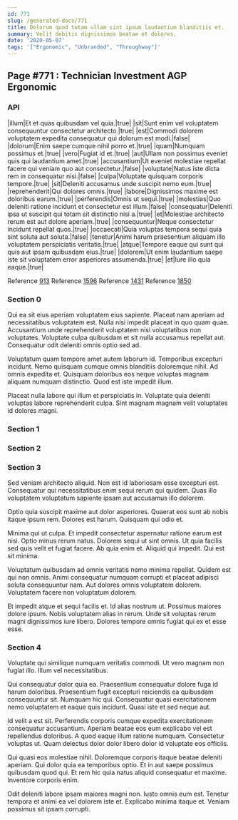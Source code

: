 ```yaml
---
id: 771
slug: /generated-docs/771
title: Dolorum quod totam ullam sint ipsum laudantium blanditiis et.
summary: Velit debitis dignissimos beatae et dolores.
date: '2020-05-07'
tags: '["Ergonomic", "Unbranded", "Throughway"]'
---
```


## Page #771 : Technician Investment AGP Ergonomic
### API

|illum|Et et quas quibusdam vel quia.|true|
|sit|Sunt enim vel voluptatem consequuntur consectetur architecto.|true|
|est|Commodi dolorem voluptatem expedita consequatur qui dolorum est modi.|false|
|dolorum|Enim saepe cumque nihil porro et.|true|
|quam|Numquam possimus et.|true|
|vero|Fugiat id et.|true|
|aut|Ullam non possimus eveniet quis qui laudantium amet.|true|
|accusantium|Ut eveniet molestiae repellat facere qui veniam quo aut consectetur.|false|
|voluptate|Natus iste dicta rem in consequatur nisi.|false|
|culpa|Voluptate quisquam corporis tempore.|true|
|sit|Deleniti accusamus unde suscipit nemo eum.|true|
|reprehenderit|Qui dolores omnis.|true|
|labore|Dignissimos maxime est doloribus earum.|true|
|perferendis|Omnis ut sequi.|true|
|molestias|Quo deleniti ratione incidunt et consectetur est illum.|false|
|consequatur|Deleniti ipsa ut suscipit qui totam sit distinctio nisi a.|true|
|et|Molestiae architecto rerum est aut dolore aperiam.|true|
|consequuntur|Neque consectetur incidunt repellat quos.|true|
|occaecati|Quia voluptas tempora sequi quia sint soluta aut soluta.|false|
|tenetur|Animi harum praesentium aliquam illo voluptatem perspiciatis veritatis.|true|
|atque|Tempore eaque qui sunt qui quis aut ipsam quibusdam eius.|true|
|dolorem|Ut enim laudantium saepe iste sit voluptatem error asperiores assumenda.|true|
|et|Iure illo quia eaque.|true|

Reference [913](/generated-docs/913)
Reference [1596](/generated-docs/1596)
Reference [1431](/generated-docs/1431)
Reference [1850](/generated-docs/1850)


### Section 0
Qui ea sit eius aperiam voluptatem eius sapiente. Placeat nam aperiam ad necessitatibus voluptatem est. Nulla nisi impedit placeat in quo quam quae. Accusantium unde reprehenderit voluptatem nisi voluptatibus non voluptates. Voluptate culpa quibusdam et sit nulla accusamus repellat aut. Consequatur odit deleniti omnis optio sed ad.
 Voluptatum quam tempore amet autem laborum id. Temporibus excepturi incidunt. Nemo quisquam cumque omnis blanditiis doloremque nihil. Ad omnis expedita et. Quisquam doloribus eos neque voluptas magnam aliquam numquam distinctio. Quod est iste impedit illum.
 Placeat nulla labore qui illum et perspiciatis in. Voluptate quia deleniti voluptas labore reprehenderit culpa. Sint magnam magnam velit voluptates id dolores magni.
### Section 1

### Section 2

### Section 3
Sed veniam architecto aliquid. Non est id laboriosam esse excepturi est. Consequatur qui necessitatibus enim sequi rerum qui quidem. Quas illo voluptatem voluptatum sapiente ipsam aut accusamus illo dolorem.
 Optio quia suscipit maxime aut dolor asperiores. Quaerat eos sunt ab nobis itaque ipsum rem. Dolores est harum. Quisquam qui odio et.
 Minima qui ut culpa. Et impedit consectetur aspernatur ratione earum est nisi. Optio minus rerum natus. Dolorem sequi ut sint omnis.
Ut quia facilis sed quis velit et fugiat facere. Ab quia enim et. Aliquid qui impedit. Qui est sit minima.
 Voluptatum quibusdam ad omnis veritatis nemo minima repellat. Quidem est qui non omnis. Animi consequatur numquam corrupti et placeat adipisci soluta consequuntur nam. Aut dolores omnis voluptatem dolorem. Voluptatem facere non voluptatum dolorem.
 Et impedit atque et sequi facilis et. Id alias nostrum ut. Possimus maiores dolore ipsum. Nobis voluptatem alias in rerum. Unde sit voluptas rerum magni dignissimos iure libero. Dolores tempore omnis fugiat qui ex et esse esse.
### Section 4
Voluptate qui similique numquam veritatis commodi. Ut vero magnam non fugiat illo. Illum vel necessitatibus.
 Qui consequatur dolor quia ea. Praesentium consequatur dolore fuga id harum doloribus. Praesentium fugit excepturi reiciendis ea quibusdam consequuntur sit. Numquam hic qui. Consequatur quasi exercitationem nemo voluptatem et eaque quis incidunt. Quasi iste et sed neque aut.
 Id velit a est sit. Perferendis corporis cumque expedita exercitationem consequatur accusantium. Aperiam beatae eos eum explicabo vel est repellendus doloribus.
A quod eaque illum ratione numquam. Consectetur voluptas ut. Quam delectus dolor dolor libero dolor id voluptate eos officiis.
 Qui quasi eos molestiae nihil. Doloremque corporis itaque beatae deleniti aperiam. Qui dolor quia ea temporibus optio. Et in aut saepe possimus quibusdam quod qui. Et rem hic quia natus aliquid consequatur et maxime. Inventore corporis enim.
 Odit deleniti labore ipsam maiores magni non. Iusto omnis eum est. Tenetur tempora et animi ea vel dolorem iste et. Explicabo minima itaque et. Veniam possimus sit ipsam corrupti.
